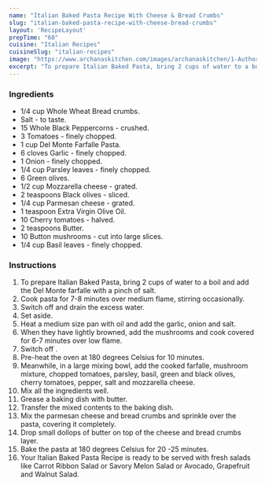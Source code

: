 ---
name: "Italian Baked Pasta Recipe With Cheese & Bread Crumbs"
slug: "italian-baked-pasta-recipe-with-cheese-bread-crumbs"
layout: 'RecipeLayout'
prepTime: "60"
cuisine: "Italian Recipes"
cuisineSlug: "italian-recipes"
image: "https://www.archanaskitchen.com/images/archanaskitchen/1-Author/Uma_Raghuraman/Italian_Home_Style_Baked_Pasta__with_cheese_and_bread_crumbs.jpg"
excerpt: "To prepare Italian Baked Pasta, bring 2 cups of water to a boil and add the Del Monte farfalle with a pinch of salt"
---

### Ingredients

- 1/4 cup Whole Wheat Bread crumbs.
- Salt - to taste.
- 15 Whole Black Peppercorns - crushed.
- 3 Tomatoes - finely chopped.
- 1 cup Del Monte Farfalle Pasta.
- 6 cloves Garlic - finely chopped.
- 1 Onion - finely chopped.
- 1/4 cup Parsley leaves - finely chopped.
- 6 Green olives.
- 1/2 cup Mozzarella cheese - grated.
- 2 teaspoons Black olives - sliced.
- 1/4 cup Parmesan cheese - grated.
- 1 teaspoon Extra Virgin Olive Oil.
- 10 Cherry tomatoes - halved.
- 2 teaspoons Butter.
- 10 Button mushrooms - cut into large slices.
- 1/4 cup Basil leaves - finely chopped.

### Instructions

1. To prepare Italian Baked Pasta, bring 2 cups of water to a boil and add the Del Monte farfalle with a pinch of salt.
1. Cook pasta for 7-8 minutes over medium flame, stirring occasionally.
1. Switch off and drain the excess water.
1. Set aside.
1. Heat a medium size pan with oil and add the garlic, onion and salt.
1. When they have lightly browned, add the mushrooms and cook covered for 6-7 minutes over low flame.
1. Switch off .
1. Pre-heat the oven at 180 degrees Celsius for 10 minutes.
1. Meanwhile, in a large mixing bowl, add the cooked farfalle, mushroom mixture, chopped tomatoes, parsley, basil, green and black olives, cherry tomatoes, pepper, salt and mozzarella cheese.
1. Mix all the ingredients well.
1. Grease a baking dish with butter.
1. Transfer the mixed contents to the baking dish.
1. Mix the parmesan cheese and bread crumbs and sprinkle over the pasta, covering it completely.
1. Drop small dollops of butter on top of the cheese and bread crumbs layer.
1. Bake the pasta at 180 degrees Celsius for 20 -25 minutes.
1. Your Italian Baked Pasta Recipe is ready to be served with fresh salads like Carrot Ribbon Salad or Savory Melon Salad or Avocado, Grapefruit and Walnut Salad.
